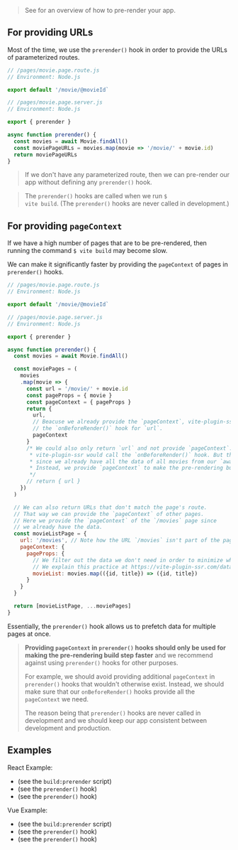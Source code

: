 
> See <Link href="/pre-rendering" /> for an overview of how to pre-render your app.

## For providing URLs

Most of the time, we use the `prerender()` hook in order to provide the URLs of parameterized routes.

```js
// /pages/movie.page.route.js
// Environment: Node.js

export default '/movie/@movieId`
```
```js
// /pages/movie.page.server.js
// Environment: Node.js

export { prerender }

async function prerender() {
  const movies = await Movie.findAll()
  const moviePageURLs = movies.map(movie => '/movie/' + movie.id)
  return moviePageURLs
}
```

> If we don't have any parameterized route,
> then we can pre-render our app without defining any `prerender()` hook.

> The `prerender()` hooks are called when we run <code>$ vite build</code>.
> (The `prerender()` hooks are never called in development.)


## For providing `pageContext`

If we have a high number of pages that are to be pre-rendered, then running the command <code>$ vite build</code> may become slow.

We can make it significantly faster by providing the `pageContext` of pages in `prerender()` hooks.

```js
// /pages/movie.page.route.js
// Environment: Node.js

export default '/movie/@movieId`
```
```js
// /pages/movie.page.server.js
// Environment: Node.js

export { prerender }

async function prerender() {
  const movies = await Movie.findAll()

  const moviePages = (
    movies
    .map(movie => {
      const url = '/movie/' + movie.id
      const pageProps = { movie }
      const pageContext = { pageProps }
      return {
        url,
        // Beacuse we already provide the `pageContext`, vite-plugin-ssr will *not* call
        // the `onBeforeRender()` hook for `url`.
        pageContext
      }
      /* We could also only return `url` and not provide `pageContext`. In that case
       * vite-plugin-ssr would call the `onBeforeRender()` hook. But that would be wasteful
       * since we already have all the data of all movies from our `await Movie.findAll()` call.
       * Instead, we provide `pageContext` to make the pre-rendering build step faster.
       */
      // return { url }
    })
  )

  // We can also return URLs that don't match the page's route.
  // That way we can provide the `pageContext` of other pages.
  // Here we provide the `pageContext` of the `/movies` page since
  // we already have the data.
  const movieListPage = {
    url: '/movies', // Note how the URL `/movies` isn't part of the page's route `/movie/@movieId`
    pageContext: {
      pageProps: {
        // We filter out the data we don't need in order to minimize what is sent to the browser.
        // We explain this practice at https://vite-plugin-ssr.com/data-fetching
        movieList: movies.map(({id, title}) => ({id, title})
      }
    }
  }

  return [movieListPage, ...moviePages]
}
```

Essentially, the `prerender()` hook allows us to prefetch data for multiple pages at once.

> <p><b>Providing <code>pageContext</code> in <code>prerender()</code> hooks should only be used for making the pre-rendering build step faster</b> and
> we recommend against using <code>prerender()</code> hooks for other purposes.</p>
>
> For example, we should avoid providing additional `pageContext` in `prerender()` hooks that wouldn't otherwise exist.
> Instead, we should make sure that our `onBeforeRender()` hooks provide all the `pageContext` we need.
>
> The reason being that `prerender()` hooks are never called in development and we should keep our app consistent between development and production.


## Examples

React Example:
 - <RepoLink path='/examples/react-full/package.json' /> (see the <code>build:prerender</code> script)
 - <RepoLink path='/examples/react-full/pages/star-wars/index.page.server.ts' /> (see the <code>prerender()</code> hook)
 - <RepoLink path='/examples/react-full/pages/hello/index.page.server.ts' /> (see the <code>prerender()</code> hook)

Vue Example:
 - <RepoLink path='/examples/vue-full/package.json' /> (see the <code>build:prerender</code> script)
 - <RepoLink path='/examples/vue-full/pages/star-wars/index.page.server.ts' /> (see the <code>prerender()</code> hook)
 - <RepoLink path='/examples/vue-full/pages/hello/index.page.server.ts' /> (see the <code>prerender()</code> hook)
